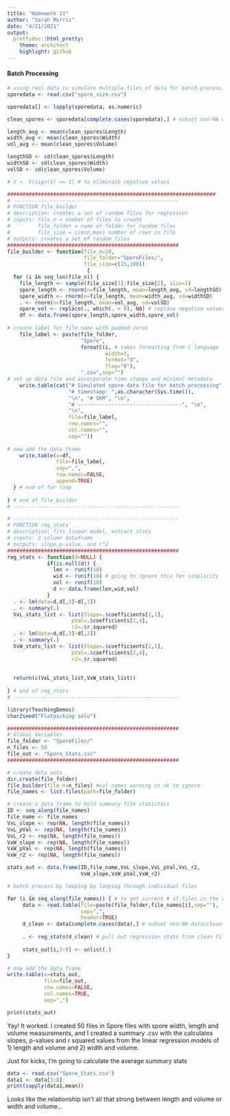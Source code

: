 ```yaml
---
title: "Homework 11"
author: "Sarah Morris"
date: "4/21/2021"
output:
  prettydoc::html_pretty:
    theme: architect
    highlight: github
---
```


#### Batch Processing

```r

# using real data to simulate multiple files of data for batch processing
sporedata <- read.csv("spore_size.csv")

sporedata[] <- lapply(sporedata, as.numeric)

clean_spores <- sporedata[complete.cases(sporedata),] # subset non-NA data/clean cases

length_avg <- mean(clean_spores$Length)
width_avg <- mean(clean_spores$Width)
vol_avg <- mean(clean_spores$Volume)

lengthSD <- sd(clean_spores$Length)
widthSD <- sd(clean_spores$Width)
volSD <- sd(clean_spores$Volume)

# V <- V[sign(V) == 1] # to eliminate negative values

####################################################################
# ------------------------------------------------------
# FUNCTION file_builder
# description: creates a set of random files for regression
# inputs: file_n = number of files to create 
#         file_folder = name of folder for random files
#         file_size = c(min,max) number of rows in file
# outputs: creates a set of random files
########################################################
file_builder <- function(file_n=10,
                         file_folder="SporeFiles/", 
                         file_size=c(15,100)) 
                          { 
  for (i in seq_len(file_n)) { 
    file_length <- sample(file_size[1]:file_size[2], size=1) 
    spore_length <- rnorm(n=file_length, mean=length_avg, sd=lengthSD) 
    spore_width <- rnorm(n=file_length, mean=width_avg, sd=widthSD) 
    . <- rnorm(n=file_length, mean=vol_avg, sd=volSD) 
    spore_vol <- replace(., which(. < 0), NA) # replace negative values with NAs
    df <- data.frame(spore_length,spore_width,spore_vol) 
    
# create label for file name with padded zeros
    file_label <- paste(file_folder, 
                        "Spore",
                        formatC(i, # takes formatting from C language
                                width=3, 
                                format="d",
                                flag="0"),
                        ".csv",sep="")
# set up data file and incorporate time stampe and minimal metadata
    write.table(cat("# Simulated spore data file for batch processing", "\n",
                    "# timestamp: ",as.character(Sys.time()), 
                    "\n", "# SKM", "\n",
                    "# ----------------------------------", "\n",
                    "\n",
                    file=file_label, 
                    row.names="",
                    col.names="",
                    sep=""))
    
# now add the data frame
    write.table(x=df, 
                file=file_label, 
                sep=",", 
                row.names=FALSE, 
                append=TRUE) 
  } # end of for loop
    
} # end of file_builder
# ------------------------------------------------------

# ------------------------------------------------------
# FUNCTION reg_stats
# description: fits linear model, extract stats
# inputs: 3 column dataframe   
# outputs: slope,p-value, and r^2 
########################################################
reg_stats <- function(d=NULL) {
             if(is.null(d)) {
               len <- runif(10)
               wid <- runif(10) # going to ignore this for simplicity
               vol <- runif(10)
               d <- data.frame(len,wid,vol)
             }
  . <- lm(data=d,d[,3]~d[,1])
  . <- summary(.)
  VxL_stats_list <- list(Slope=.$coefficients[2,1],
                     pVal=.$coefficients[2,4],
                     r2=.$r.squared)
  . <- lm(data=d,d[,3]~d[,2])
  . <- summary(.)
  VxW_stats_list <- list(Slope=.$coefficients[2,1],
                     pVal=.$coefficients[2,4],
                     r2=.$r.squared)
  
  
  return(c(VxL_stats_list,VxW_stats_list))
  
} # end of reg_stats
# ------------------------------------------------------

library(TeachingDemos)
char2seed("Flatpicking solo")

########################################################
# Global Variables
file_folder <- "SporeFiles/"
n_files <- 50
file_out <- "Spore_Stats.csv"
########################################################

# create data sets
dir.create(file_folder)
file_builder(file_n=n_files) #col names warning is ok to ignore
file_names <- list.files(path=file_folder)

# create a data frame to hold summary file statistics
ID <- seq_along(file_names)
file_name <- file_names
VxL_slope <- rep(NA, length(file_names))
VxL_pVal <- rep(NA, length(file_names))  
VxL_r2 <- rep(NA, length(file_names))  
VxW_slope <- rep(NA, length(file_names))
VxW_pVal <- rep(NA, length(file_names))  
VxW_r2 <- rep(NA, length(file_names))  

stats_out <- data.frame(ID,file_name,VxL_slope,VxL_pVal,VxL_r2,
                        VxW_slope,VxW_pVal,VxW_r2)

# batch process by looping by looping through individual files

for (i in seq_along(file_names)) { # to get current # of files in the data set
     data <- read.table(file=paste(file_folder,file_names[i],sep=""),
                        sep=",",
                        header=TRUE)
     d_clean <- data[complete.cases(data),] # subset non-NA data/clean cases
     
     . <- reg_stats(d_clean) # pull out regression stats from clean file
     
     stats_out[i,3:8] <- unlist(.) 
}

# now add the data frame
write.table(x=stats_out,
            file=file_out,
            row.names=FALSE,
            col.names=TRUE,
            sep=",") 

print(stats_out)

```
Yay! It worked. I created 50 files in Spore files with spore width, length and volume measurements, and I created a summary .csv with the calculates slopes, p-values and r squared values from the linear regression models of 1) length and volume and 2) width and volume.  


Just for kicks, I'm going to calculate the average summary stats
```r
data <- read.csv("Spore_Stats.csv")
data1 <- data[3:8]
print(sapply(data1,mean))
```
Looks like the relationship isn't all that strong between length and volume or width and volume...  
